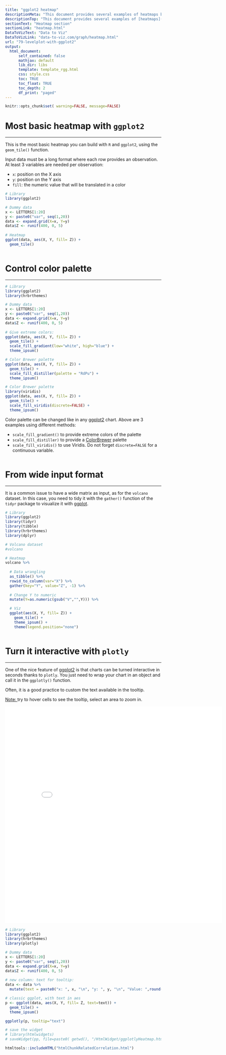 ```yaml
---
title: "ggplot2 heatmap"
descriptionMeta: "This document provides several examples of heatmaps built with R and ggplot2. It describes the main customization you can apply, with explanation and reproducible code."
descriptionTop: "This document provides several examples of [heatmaps](heatmap.html) built with `R` and [ggplot2](ggplot2.html). It describes the main customization you can apply, with explanation and reproducible code.<br><u>Note:</u> The native [heatmap() function](215-the-heatmap-function.html) provides more options for data normalization and clustering. Consider it as a valuable option."
sectionText: "Heatmap section"
sectionLink: "heatmap.html"
DataToVizText: "Data to Viz"
DataToVizLink: "data-to-viz.com/graph/heatmap.html"
url: "79-levelplot-with-ggplot2"
output:
  html_document:
      self_contained: false    
      mathjax: default
      lib_dir: libs
      template: template_rgg.html
      css: style.css
      toc: TRUE
      toc_float: TRUE
      toc_depth: 2
      df_print: "paged"
---
```



```r
knitr::opts_chunk$set( warning=FALSE, message=FALSE)
```

<div class="container">




# Most basic heatmap with `ggplot2`
***

<div class = "row">

<div class = "col-md-6  col-sm-12 align-self-center">

This is the most basic heatmap you can build with `R` and `ggplot2`, using the `geom_tile()` function.  

Input data must be a long format where each row provides an observation. At least 3 variables are needed per observation:

- `x`: position on the X axis
- `y`: position on the Y axis
- `fill`: the numeric value that will be translated in a color


</div>


<div class = "col-md-6  col-sm-12">

```r
# Library
library(ggplot2)

# Dummy data
x <- LETTERS[1:20]
y <- paste0("var", seq(1,20))
data <- expand.grid(X=x, Y=y)
data$Z <- runif(400, 0, 5)
 
# Heatmap 
ggplot(data, aes(X, Y, fill= Z)) + 
  geom_tile()
```
</div>
</div>



```r
```





# Control color palette
***

```r
# Library
library(ggplot2)
library(hrbrthemes)

# Dummy data
x <- LETTERS[1:20]
y <- paste0("var", seq(1,20))
data <- expand.grid(X=x, Y=y)
data$Z <- runif(400, 0, 5)
 
# Give extreme colors:
ggplot(data, aes(X, Y, fill= Z)) + 
  geom_tile() +
  scale_fill_gradient(low="white", high="blue") +
  theme_ipsum()

# Color Brewer palette
ggplot(data, aes(X, Y, fill= Z)) + 
  geom_tile() +
  scale_fill_distiller(palette = "RdPu") +
  theme_ipsum()

# Color Brewer palette
library(viridis)
ggplot(data, aes(X, Y, fill= Z)) + 
  geom_tile() +
  scale_fill_viridis(discrete=FALSE) +
  theme_ipsum()
```


Color palette can be changed like in any [ggplot2](ggplot2.html) chart. Above are 3 examples using different methods:

- `scale_fill_gradient()` to provide extreme colors of the palette
- `scale_fill_distiller)` to provide a [ColorBrewer](38-rcolorbrewers-palettes.html) palette
- `scale_fill_viridis()` to use Viridis. Do not forget `discrete=FALSE` for a continuous variable.



```r
```








# From wide input format
***

<div class = "row">

<div class = "col-md-6  col-sm-12 align-self-center">

It is a common issue to have a wide matrix as input, as for the `volcano` dataset. In this case, you need to tidy it with the `gather()` function of the `tidyr` package to visualize it with [ggplot](ggplot2.html).

</div>


<div class = "col-md-6  col-sm-12">

```r
# Library
library(ggplot2)
library(tidyr)
library(tibble)
library(hrbrthemes)
library(dplyr)

# Volcano dataset
#volcano

# Heatmap 
volcano %>%
  
  # Data wrangling
  as_tibble() %>%
  rowid_to_column(var="X") %>%
  gather(key="Y", value="Z", -1) %>%
  
  # Change Y to numeric
  mutate(Y=as.numeric(gsub("V","",Y))) %>%

  # Viz
  ggplot(aes(X, Y, fill= Z)) + 
    geom_tile() +
    theme_ipsum() +
    theme(legend.position="none")
```
</div>
</div>



```r
```









# Turn it interactive with `plotly`
***

<div class = "row">

<div class = "col-md-5  col-sm-12 align-self-center">

One of the nice feature of [ggplot2](ggplot2.html) is that charts can be turned interactive in seconds thanks to `plotly`. You just need to wrap your chart in an object and call it in the `ggplotly()` function. 

Often, it is a good practice to custom the text available in the tooltip.

<u>Note: </u>try to hover cells to see the tooltip, select an area to zoom in.
</div>


<div class = "col-md-7  col-sm-12">
<center><iframe src="HtmlWidget/ggplotlyHeatmap.html" height="700" width="700" style="border:none;"></iframe></center>
</div>
</div>


```r
# Library
library(ggplot2)
library(hrbrthemes)
library(plotly)

# Dummy data
x <- LETTERS[1:20]
y <- paste0("var", seq(1,20))
data <- expand.grid(X=x, Y=y)
data$Z <- runif(400, 0, 5)
 
# new column: text for tooltip:
data <- data %>%
  mutate(text = paste0("x: ", x, "\n", "y: ", y, "\n", "Value: ",round(Z,2), "\n", "What else?"))

# classic ggplot, with text in aes
p <- ggplot(data, aes(X, Y, fill= Z, text=text)) + 
  geom_tile() +
  theme_ipsum()

ggplotly(p, tooltip="text")

# save the widget
# library(htmlwidgets)
# saveWidget(pp, file=paste0( getwd(), "/HtmlWidget/ggplotlyHeatmap.html"))

```












<!-- Close container -->
</div>




```r
htmltools::includeHTML("htmlChunkRelatedCorrelation.html")
```

